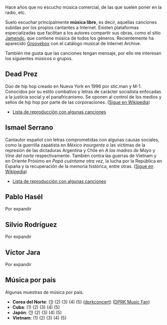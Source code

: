 {{header|1=Música}}

Hace años que no escucho música comercial, de las que suelen poner en la radio, etc.

Suelo escuchar principalmente '''música libre''', es decir, aquellas canciones subidas por los propios cantantes a Internet. Existen plataformas especializadas que facilitan a los autores compartir sus obras, como el sitio [https://www.jamendo.com Jamendo], que contiene música de todos los géneros. Recientemente ha aparecido [https://groovebox.org Groovebox] con el catálogo musical de Internet Archive.

También me gusta que las canciones tengan mensaje, por ello me interesan los siguientes músicos o grupos.

== Dead Prez ==
{{youtube|1=NWSs77u4_I0}}

Dúo de hip hop creado en Nueva York en 1996 por stic.man y M-1. Conocidos por su estilo combativo y letras de carácter socialista enfocadas a la justicia social y el panafricanismo. Se oponen al control de los medios y sellos de hip hop por parte de las corporaciones. ([https://es.wikipedia.org/wiki/Dead_prez Sigue en Wikipedia])

<ul>
    <li>[https://www.youtube.com/playlist?list=PLSNLaAwR6E8xQFzXM3EgjLxoi54FmHema Lista de reproducción con algunas canciones]</li>
</ul>

== Ismael Serrano ==

Cantautor español con letras comprometidas con algunas causas sociales, como la guerrilla zapatista en ''México insurgente'' o las víctimas de la represión de las dictaduras Argentina y Chile en ''A las madres de Mayo'' y ''Vine del norte'' respectivamente. También contra las guerras de Vietnam y en Oriente Próximo en ''Papá cuéntame otra vez'', la lucha por la República en España y la recuperación de la memoria histórica, entre otras. ([https://es.wikipedia.org/wiki/Ismael_Serrano Sigue en Wikipedia])</p>

<ul>
    <li>[https://www.youtube.com/playlist?list=PLSNLaAwR6E8xOTQm4zjEyg2g7wr4V1hSS Lista de reproducción con algunas canciones]</li>
</ul>

== Pablo Hasél ==

Por expandir

== Silvio Rodríguez ==

Por expandir

== Víctor Jara ==

Por expandir

== Música por país ==

Algunas muestras de música por país.
{{youtube|1=RrZkd4k_QPQ}}

* '''Corea del Norte''': ([https://www.youtube.com/watch?v=RrZkd4k_QPQ 1]) (2) (3) (4) (5) ([https://www.youtube.com/channel/UChp0f0Tm7s3mFhYPg0Gh-sw dprkconcert]) ([https://www.youtube.com/user/201201051658 DPRK Music Fan])
* '''Cuba''': (1) (2) (3) (4) (5)
* '''Japón''': ([https://www.youtube.com/watch?v=-xu24sPbVR0 1]) (2) (3) (4) (5)
* '''Vietnam''': (1) (2) (3) (4) (5)

{{footer}}

